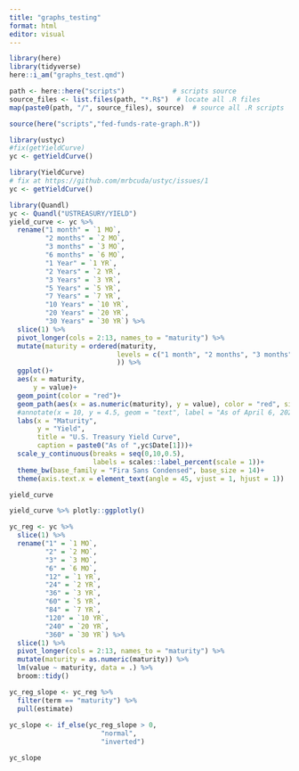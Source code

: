 ```yaml
---
title: "graphs_testing"
format: html
editor: visual
---
```


```r
library(here)
library(tidyverse)
here::i_am("graphs_test.qmd")

path <- here::here("scripts")            # scripts source
source_files <- list.files(path, "*.R$")  # locate all .R files
map(paste0(path, "/", source_files), source)  # source all .R scripts
```

```r
source(here("scripts","fed-funds-rate-graph.R"))
```

```r
library(ustyc)
#fix(getYieldCurve)
yc <- getYieldCurve()
```

```r
library(YieldCurve)
# fix at https://github.com/mrbcuda/ustyc/issues/1 
yc <- getYieldCurve()
```

```r
library(Quandl)
yc <- Quandl("USTREASURY/YIELD")
yield_curve <- yc %>% 
  rename("1 month" = `1 MO`,
         "2 months" = `2 MO`,
         "3 months" = `3 MO`,
         "6 months" = `6 MO`,
         "1 Year" = `1 YR`,
         "2 Years" = `2 YR`,
         "3 Years" = `3 YR`,
         "5 Years" = `5 YR`,
         "7 Years" = `7 YR`,
         "10 Years" = `10 YR`,
         "20 Years" = `20 YR`,
         "30 Years" = `30 YR`) %>%
  slice(1) %>%
  pivot_longer(cols = 2:13, names_to = "maturity") %>%
  mutate(maturity = ordered(maturity,
                           levels = c("1 month", "2 months", "3 months", "6 months", "1 Year", "2 Years", "3 Years", "5 Years", "7 Years", "10 Years", "20 Years", "30 Years")
                           )) %>%
  ggplot()+
  aes(x = maturity,
      y = value)+
  geom_point(color = "red")+
  geom_path(aes(x = as.numeric(maturity), y = value), color = "red", size = 2)+
  #annotate(x = 10, y = 4.5, geom = "text", label = "As of April 6, 2023", color = "red")+
  labs(x = "Maturity",
       y = "Yield",
       title = "U.S. Treasury Yield Curve",
       caption = paste0("As of ",yc$Date[1]))+
  scale_y_continuous(breaks = seq(0,10,0.5),
                     labels = scales::label_percent(scale = 1))+
  theme_bw(base_family = "Fira Sans Condensed", base_size = 14)+
  theme(axis.text.x = element_text(angle = 45, vjust = 1, hjust = 1))

yield_curve
```

```r
yield_curve %>% plotly::ggplotly()
```

```r
yc_reg <- yc %>%
  slice(1) %>%
  rename("1" = `1 MO`,
         "2" = `2 MO`,
         "3" = `3 MO`,
         "6" = `6 MO`,
         "12" = `1 YR`,
         "24" = `2 YR`,
         "36" = `3 YR`,
         "60" = `5 YR`,
         "84" = `7 YR`,
         "120" = `10 YR`,
         "240" = `20 YR`,
         "360" = `30 YR`) %>%
  slice(1) %>%
  pivot_longer(cols = 2:13, names_to = "maturity") %>%
  mutate(maturity = as.numeric(maturity)) %>%
  lm(value ~ maturity, data = .) %>%
  broom::tidy()

yc_reg_slope <- yc_reg %>%
  filter(term == "maturity") %>%
  pull(estimate)
  
yc_slope <- if_else(yc_reg_slope > 0,
                       "normal",
                       "inverted")

yc_slope
```

